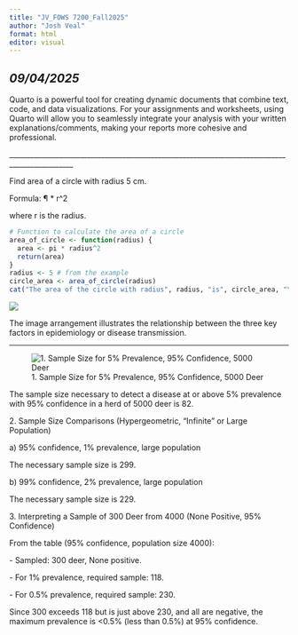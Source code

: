 ---
title: "JV_FOWS 7200_Fall2025"
author: "Josh Veal"
format: html
editor: visual
---

## *09/04/2025*

Quarto is a powerful tool for creating dynamic documents that combine text, code, and data visualizations. For your assignments and worksheets, using Quarto will allow you to seamlessly integrate your analysis with your written explanations/comments, making your reports more cohesive and professional.

\_\_\_\_\_\_\_\_\_\_\_\_\_\_\_\_\_\_\_\_\_\_\_\_\_\_\_\_\_\_\_\_\_\_\_\_\_\_\_\_\_\_\_\_\_\_\_\_\_\_\_\_\_\_\_\_\_\_\_\_\_\_\_\_\_\_\_\_\_\_\_\_\_\_\_\_\_\_\_\_\_\_\_\_\_\_\_\_\_\_\_\_\_\_\_\_

Find area of a circle with radius 5 cm.

Formula: ¶ \* r\^2

where r is the radius.

```{r}
# Function to calculate the area of a circle
area_of_circle <- function(radius) {
  area <- pi * radius^2
  return(area)
}
radius <- 5 # from the example
circle_area <- area_of_circle(radius)
cat("The area of the circle with radius", radius, "is", circle_area, "\n")
```

![](images/clipboard-72126728.png)

The image arrangement illustrates the relationship between the three key factors in epidemiology or disease transmission.

------------------------------------------------------------------------

![1. Sample Size for 5% Prevalence, 95% Confidence, 5000 Deer](images/clipboard-1592867622.png)

The sample size necessary to detect a disease at or above 5% prevalence with 95% confidence in a herd of 5000 deer is 82.

2\. Sample Size Comparisons (Hypergeometric, "Infinite" or Large Population)

a\) 95% confidence, 1% prevalence, large population

The necessary sample size is 299.

b\) 99% confidence, 2% prevalence, large population

The necessary sample size is 229.

3\. Interpreting a Sample of 300 Deer from 4000 (None Positive, 95% Confidence)

From the table (95% confidence, population size 4000):

\- Sampled: 300 deer, None positive.

\- For 1% prevalence, required sample: 118.

\- For 0.5% prevalence, required sample: 230.

Since 300 exceeds 118 but is just above 230, and all are negative, the maximum prevalence is \<0.5% (less than 0.5%) at 95% confidence.
